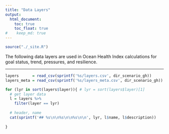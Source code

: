 ```yaml
---
title: "Data Layers"
output:
  html_document:
    toc: true
    toc_float: true
#    keep_md: true
---
```


```r
source("./_site.R")
```

The following data layers are used in Ocean Health Index calculations for goal status, trend, pressures, and resilience. 

----

```r
layers      = read_csv(sprintf('%s/layers.csv', dir_scenario_gh))      # View(layers)
layers_meta = read_csv(sprintf('%s/layers_meta.csv', dir_scenario_gh)) # View(layers_meta)

for (lyr in sort(layers$layer)){ # lyr = sort(layers$layer)[1]
  # get layer data
  l = layers %>% 
    filter(layer == lyr)
  
  # header, name
  cat(sprintf('## %s\n\n%s\n\n%s\n\n', lyr, l$name, l$description))
  
}
```

